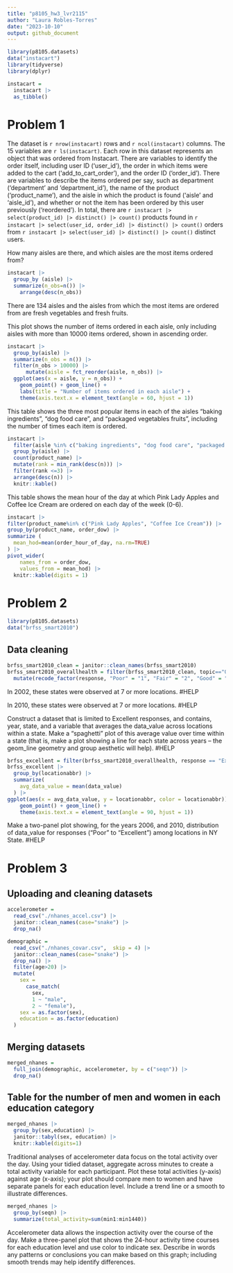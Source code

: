 ```yaml
---
title: "p8105_hw3_lvr2115"
author: "Laura Robles-Torres"
date: "2023-10-10"
output: github_document
---
```

```r
library(p8105.datasets)
data("instacart")
library(tidyverse)
library(dplyr)
```


```r
instacart = 
  instacart |> 
  as_tibble()
```

# Problem 1

The dataset is `r nrow(instacart)` rows and `r ncol(instacart)` columns. The 15 variables are `r ls(instacart)`. Each row in this dataset represents an object that was ordered from Instacart. There are variables to identify the order itself, including user ID ('user_id'), the order in which items were added to the cart ('add_to_cart_order'), and the order ID ('order_id'). There are variables to describe the items ordered per say, such as department ('department' and 'department_id'), the name of the product ('product_name'), and the aisle in which the product is found ('aisle' and 'aisle_id'), and whether or not the item has been ordered by this user previously ('reordered').  In total, there are `r instacart |> select(product_id) |> distinct() |> count()` products found in `r instacart |> select(user_id, order_id) |> distinct() |> count()` orders from `r instacart |> select(user_id) |> distinct() |> count()` distinct users.

How many aisles are there, and which aisles are the most items ordered from?

```r
instacart |> 
  group_by (aisle) |>
  summarize(n_obs=n()) |>
    arrange(desc(n_obs))
```

There are 134 aisles and the aisles from which the most items are ordered from are fresh vegetables and fresh fruits.  

This plot shows the number of items ordered in each aisle, only including aisles with more than 10000 items ordered, shown in ascending order. 

```r
instacart |>
  group_by(aisle) |>
  summarize(n_obs = n()) |>
  filter(n_obs > 10000) |> 
      mutate(aisle = fct_reorder(aisle, n_obs)) |> 
  ggplot(aes(x = aisle, y = n_obs)) + 
    geom_point() + geom_line() + 
    labs(title = "Number of items ordered in each aisle") +
    theme(axis.text.x = element_text(angle = 60, hjust = 1))
```

This table shows the three most popular items in each of the aisles “baking ingredients”, “dog food care”, and “packaged vegetables fruits”, including the number of times each item is ordered.

```r
instacart |>
  filter(aisle %in% c("baking ingredients", "dog food care", "packaged vegetables fruits")) |>
  group_by(aisle) |>
  count(product_name) |>
  mutate(rank = min_rank(desc(n))) |> 
  filter(rank <=3) |> 
  arrange(desc(n)) |>
  knitr::kable()
```


This table shows the mean hour of the day at which Pink Lady Apples and Coffee Ice Cream are ordered on each day of the week (0-6). 

```r
instacart |>
filter(product_name%in% c("Pink Lady Apples", "Coffee Ice Cream")) |>
group_by(product_name, order_dow) |>
summarize (
  mean_hod=mean(order_hour_of_day, na.rm=TRUE)
) |>
pivot_wider(
    names_from = order_dow, 
    values_from = mean_hod) |>
  knitr::kable(digits = 1)
```

# Problem 2
```r
library(p8105.datasets)
data("brfss_smart2010")
```

## Data cleaning 
```r
brfss_smart2010_clean = janitor::clean_names(brfss_smart2010)
brfss_smart2010_overallhealth = filter(brfss_smart2010_clean, topic=="Overall Health" | response=="Excellent:Poor") |>
  mutate(recode_factor(response, "Poor" = "1", "Fair" = "2", "Good" = "3", "Very Good" = "4", "Very good" = "4", "Excellent" = "5"))
```

In 2002, these states were observed at 7 or more locations. #HELP

In 2010, these states were observed at 7 or more locations. #HELP 

Construct a dataset that is limited to Excellent responses, and contains, year, state, and a variable that averages the data_value across locations within a state. Make a “spaghetti” plot of this average value over time within a state (that is, make a plot showing a line for each state across years – the geom_line geometry and group aesthetic will help). #HELP

```r
brfss_excellent = filter(brfss_smart2010_overallhealth, response == "Excellent")
brfss_excellent |>
  group_by(locationabbr) |>
  summarize(
    avg_data_value = mean(data_value)
  ) |>
ggplot(aes(x = avg_data_value, y = locationabbr, color = locationabbr)) + 
    geom_point() + geom_line() +
    theme(axis.text.x = element_text(angle = 90, hjust = 1))
```

Make a two-panel plot showing, for the years 2006, and 2010, distribution of data_value for responses (“Poor” to “Excellent”) among locations in NY State. #HELP 

# Problem 3 

## Uploading and cleaning datasets
```r
accelerometer = 
  read_csv("./nhanes_accel.csv") |>
  janitor::clean_names(case="snake") |>
  drop_na() 
```

```r
demographic = 
  read_csv("./nhanes_covar.csv",  skip = 4) |> 
  janitor::clean_names(case="snake") |>
  drop_na() |>
  filter(age>20) |>
  mutate(
    sex = 
      case_match(
        sex, 
        1 ~ "male", 
        2 ~ "female"), 
    sex = as.factor(sex),
    education = as.factor(education)
  )
```

## Merging datasets
```r
merged_nhanes = 
  full_join(demographic, accelerometer, by = c("seqn")) |>
  drop_na()
```

## Table for the number of men and women in each education category
```r
merged_nhanes |>
  group_by(sex,education) |>
  janitor::tabyl(sex, education) |>
  knitr::kable(digits=1)
```

Traditional analyses of accelerometer data focus on the total activity over the day. Using your tidied dataset, aggregate across minutes to create a total activity variable for each participant. 
Plot these total activities (y-axis) against age (x-axis); your plot should compare men to women and have separate panels for each education level. Include a trend line or a smooth to illustrate differences. 

```r
merged_nhanes |>
  group_by(seqn) |>
  summarize(total_activity=sum(min1:min1440))
```

Accelerometer data allows the inspection activity over the course of the day. Make a three-panel plot that shows the 24-hour activity time courses for each education level and use color to indicate sex. Describe in words any patterns or conclusions you can make based on this graph; including smooth trends may help identify differences.

